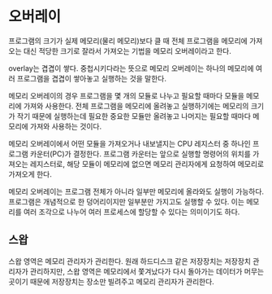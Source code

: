 
# 오버레이

프로그램의 크기가 실제 메모리(물리 메모리)보다 클 때 전체 프로그램을 메모리에 가져오는 대신
적당한 크기로 잘라서 가져오는 기법을 메모리 오버레이라고 한다.

overlay는 겹겹이 쌓다. 중첩시키다라는 뜻으로 메모리 오버레이는 하나의 메모리에 여러 프로그램을
겹겹이 쌓아놓고 실행하는 것을 말한다.

메모리 오버레이의 경우 프로그램을 몇 개의 모듈로 나누고 필요할 때마다 모듈을 메모리에 가져와
사용한다. 전체 프로그램을 메모리에 올려놓고 실행하기에는 메모리의 크기가 작기 때문에 실행하는데
필요한 중요한 모듈만 올려놓고 나머지는 필요할 때마다 메모리에 가져와 사용하는 것이다.

메모리 오버레이에서 어떤 모듈을 가져오거나 내보낼지는 CPU 레지스터 중 하나인 프로그램 카운터(PC)가
결정한다. 프로그램 카운터는 앞으로 실행할 명령어의 위치를 가져오는 레지스터로, 해당 모듈이 메모리에 없으면
메모리 관리자에게 요청하여 메모리로 가져오게 한다.

메모리 오버레이는 프로그램 전체가 아니라 일부만 메모리에 올라와도 실행이 가능하다. 프로그램은 개념적으로 한 덩어리이지만
일부분만 가지고도 실행할 수 있다. 이는 메모리를 여러 조각으로 나누어 여러 프로세스에 할당할 수 있다는 의미이기도 하다.

## 스왑

스왑 영역은 메모리 관리자가 관리한다. 원래 하드디스크 같은 저장장치는 저장장치 관리자가 관리하지만, 스왑 영역은 메모리에서
쫓겨났다가 다시 돌아가는 데이터가 머무는 곳이기 때문에 저장장치는 장소만 빌려주고 메모리 관리자가 관리한다.
